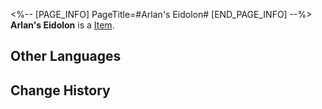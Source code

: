<%-- [PAGE_INFO]
PageTitle=#Arlan's Eidolon#
[END_PAGE_INFO] --%>
{{Item Infobox
|title       = Arlan's Eidolon
|id          = 11008
|image       = Item Arlan's Eidolon.png
|type        = 
|invCategory = 
|rarity      = 4
|effect      = Material for raising Arlan's Eidolon Level.
|description = 
}}
'''Arlan's Eidolon''' is a [[Item]].

==Other Languages==
{{Other Languages
|en   = Arlan's Eidolon
|zhs  = 【阿兰】的星魂
|zht  = 【阿蘭】的星魂
|ja   = 「アーラン」の星魂
|ko   = [아를란]의 성혼
|es   = Eidolon de Arlan
|fr   = Eidolon d'Arlan
|ru   = Эйдолон Арлана
|th   = Eidolon ของ Arlan
|vi   = Tinh Hồn Arlan
|de   = Arlans Eidolon
|id   = Arlan's Eidolon
|pt   = Eidolon de Arlan
}}

==Change History==
{{Change History|2.0}}